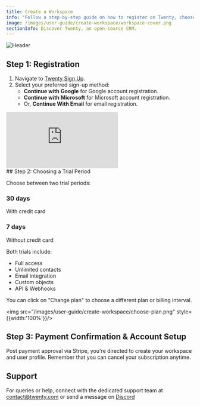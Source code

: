 ```yaml
---
title: Create a Workspace
info: "Follow a step-by-step guide on how to register on Twenty, choose a subscription plan, confirm your payment and set up your account, with additional advice on seeking assistance if needed."
image: /images/user-guide/create-workspace/workspace-cover.png
sectionInfo: Discover Twenty, an open-source CRM.
---
```

<Frame>
  <img src="/images/user-guide/create-workspace/workspace-cover.png" alt="Header" />
</Frame>

## Step 1: Registration
1. Navigate to [Twenty Sign Up](https://app.twenty.com).
2. Select your preferred sign-up method:
    - **Continue with Google** for Google account registration.
    - **Continue with Microsoft** for Microsoft account registration.
    - Or, **Continue With Email** for email registration.

<div style={{padding:'69.01% 0 0 0', position:'relative', margin: '32px 0px 0px'}}>
  <iframe 
    src="https://player.vimeo.com/video/927066829?autoplay=1&loop=1&autopause=0&background=1&amp;app_id=58479" 
    frameBorder="0" 
    allow="autoplay; fullscreen; picture-in-picture; clipboard-write" 
    style={{
      position:'absolute',
      top:0,
      left:0,
      width:'100%',
      height:'100%',
      borderRadius: '16px', 
      border:'2px solid black'
    }}
    title="Export data"
  ></iframe>
</div>
<script src="https://player.vimeo.com/api/player.js"></script>
## Step 2: Choosing a Trial Period

Choose between two trial periods:

### 30 days  
With credit card

### 7 days  
Without credit card

Both trials include:
-  Full access
-  Unlimited contacts
-  Email integration
-  Custom objects
-  API & Webhooks

You can click on "Change plan" to choose a different plan or billing interval.

<img src="/images/user-guide/create-workspace/choose-plan.png" style={{width:'100%'}}/>

## Step 3: Payment Confirmation & Account Setup
Post payment approval via Stripe, you're directed to create your workspace and user profile. Remember that you can cancel your subscription anytime.

## Support
For queries or help, connect with the dedicated support team at [contact@twenty.com](mailto:contact@twenty.com) or send a message on [Discord](https://discord.gg/cx5n4Jzs57)


